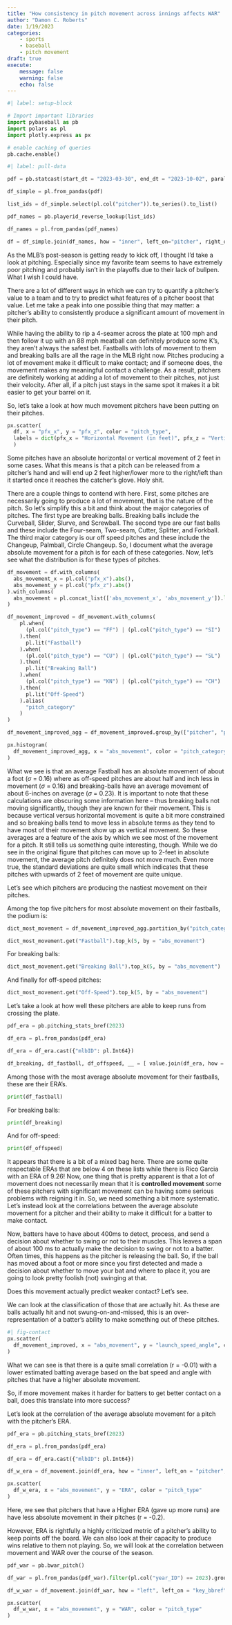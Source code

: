 ```yaml
---
title: "How consistency in pitch movement across innings affects WAR"
author: "Damon C. Roberts"
date: 1/19/2023
categories:
    - sports
    - baseball
    - pitch movement
draft: true
execute:
    message: false
    warning: false
    echo: false
---
```


```python
#| label: setup-block

# Import important libraries
import pybaseball as pb
import polars as pl
import plotly.express as px

# enable caching of queries
pb.cache.enable()

```

```python
#| label: pull-data

pdf = pb.statcast(start_dt = "2023-03-30", end_dt = "2023-10-02", parallel = True)

df_simple = pl.from_pandas(pdf)

list_ids = df_simple.select(pl.col("pitcher")).to_series().to_list()

pdf_names = pb.playerid_reverse_lookup(list_ids)

df_names = pl.from_pandas(pdf_names)

df = df_simple.join(df_names, how = "inner", left_on="pitcher", right_on = "key_mlbam").filter(pl.count("pitcher").over("pitcher") > 100)
```

As the MLB's post-season is getting ready to kick off, I thought I'd take a look at pitching. Especially since my favorite team seems to have extremely poor pitching and probably isn't in the playoffs due to their lack of bullpen. What I wish I could have.

There are a lot of different ways in which we can try to quantify a pitcher's value to a team and to try to predict what features of a pitcher boost that value. Let me take a peak into one possible thing that may matter: a pitcher's ability to consistently produce a significant amount of movement in their pitch.

While having the ability to rip a 4-seamer across the plate at 100 mph and then follow it up with an 88 mph meatball can definitely produce some K's, they aren't always the safest bet. Fastballs with lots of movement to them and breaking balls are all the rage in the MLB right now. Pitches producing a lot of movement make it difficult to make contact; and if someone does, the movement makes any meaningful contact a challenge. As a result, pitchers are definitely working at adding a lot of movement to their pitches, not just their velocity. After all, if a pitch just stays in the same spot it makes it a bit easier to get your barrel on it.

So, let's take a look at how much movement pitchers have been putting on their pitches.

```python
px.scatter(
  df, x = "pfx_x", y = "pfx_z", color = "pitch_type",
  labels = dict(pfx_x = "Horizontal Movement (in feet)", pfx_z = "Vertical Movement (in feet)", pitch_type = "Pitch Type")
  )
```

Some pitches have an absolute horizontal or vertical movement of 2 feet in some cases. What this means is that a pitch can be released from a pitcher's hand and will end up 2 feet higher/lower more to the right/left than it started once it reaches the catcher's glove. Holy shit.

There are a couple things to contend with here. First, some pitches are necessarily going to produce a lot of movement, that is the nature of the pitch. So let's simplify this a bit and think about the major categories of pitches. The first type are breaking balls. Breaking balls include the Curveball, Slider, Slurve, and Screwball. The second type are our fast balls and these include the Four-seam, Two-seam, Cutter, Splitter, and Forkball. The third major category is our off speed pitches and these include the Changeup, Palmball, Circle Changeup. So, I document what the average absolute movement for a pitch is for each of these categories. Now, let's see what the distribution is for these types of pitches.

```python

df_movement = df.with_columns(
  abs_movement_x = pl.col("pfx_x").abs(),
  abs_movement_y = pl.col("pfx_z").abs()
).with_columns(
  abs_movement = pl.concat_list(['abs_movement_x', 'abs_movement_y']).list.mean()
)

df_movement_improved = df_movement.with_columns(
    pl.when(
      (pl.col("pitch_type") == "FF") | (pl.col("pitch_type") == "SI") | (pl.col("pitch_type") == "FC") | (pl.col("pitch_type") == "FS") | (pl.col("pitch_type") == "FO")
    ).then(
      pl.lit("Fastball")
    ).when(
      (pl.col("pitch_type") == "CU") | (pl.col("pitch_type") == "SL") | (pl.col("pitch_type") == "ST") | (pl.col("pitch_type") == "SV") | (pl.col("pitch_type") == "KC") | (pl.col("pitch_type") == "SC")
    ).then(
      pl.lit("Breaking Ball")
    ).when(
      (pl.col("pitch_type") == "KN") | (pl.col("pitch_type") == "CH")
    ).then(
      pl.lit("Off-Speed")
    ).alias(
      "pitch_category"
    )
)

df_movement_improved_agg = df_movement_improved.group_by(["pitcher", "player_name", "pitch_category"]).agg(pl.col("abs_movement").mean())

px.histogram(
  df_movement_improved_agg, x = "abs_movement", color = "pitch_category"
)
```

What we see is that an average Fastball has an absolute movement of about a foot ($\sigma$ = 0.16) where as off-speed pitches are about half and inch less in movement ($\sigma$ = 0.16) and breaking-balls have an average movement of about 6-inches on average ($\sigma$ = 0.23). It is important to note that these calculations are obscuring some information here -- thus breaking balls not moving significantly, though they are known for their movement. This is because vertical versus horizontal movement is quite a bit more constrained and so breaking balls tend to move less in absolute terms as they tend to have most of their movement show up as vertical movement. So these averages are a feature of the axis by which we see most of the movement for a pitch. It still tells us something quite interesting, though. While we do see in the original figure that pitches can move up to 2-feet in absolute movement, the average pitch definitely does not move much. Even more true, the standard deviations are quite small which indicates that these pitches with upwards of 2 feet of movement are quite unique.

Let's see which pitchers are producing the nastiest movement on their pitches.

Among the top five pitchers for most absolute movement on their fastballs, the podium is:

```python
dict_most_movement = df_movement_improved_agg.partition_by("pitch_category", as_dict = True)

dict_most_movement.get("Fastball").top_k(5, by = "abs_movement")
```

For breaking balls:

```python
dict_most_movement.get("Breaking Ball").top_k(5, by = "abs_movement")
```

And finally for off-speed pitches:

```python
dict_most_movement.get("Off-Speed").top_k(5, by = "abs_movement")
```

Let's take a look at how well these pitchers are able to keep runs from crossing the plate.

```python
pdf_era = pb.pitching_stats_bref(2023)

df_era = pl.from_pandas(pdf_era)

df_era = df_era.cast({"mlbID": pl.Int64})

df_breaking, df_fastball, df_offspeed, __ = [ value.join(df_era, how = "inner", left_on = "pitcher", right_on = "mlbID", validate = "m:1").top_k(5, by = "abs_movement").select(pl.col("player_name", "pitch_category", "abs_movement", "ERA")) for value in dict_most_movement.values() ]
```

Among those with the most average absolute movement for their fastballs, these are their ERA's.

```python
print(df_fastball)
```

For breaking balls:

```python
print(df_breaking)
```

And for off-speed:

```python
print(df_offspeed)
```

It appears that there is a bit of a mixed bag here. There are some quite respectable ERAs that are below 4 on these lists while there is Rico Garcia with an ERA of 9.26! Now, one thing that is pretty apparent is that a lot of movement does not necessarily mean that it is **controlled movement** some of these pitchers with significant movement can be having some serious problems with reigning it in. So, we need something a bit more systematic. Let's instead look at the correlations between the average absolute movement for a pitcher and their ability to make it difficult for a batter to make contact.

Now, batters have to have about 400ms to detect, process, and send a decision about whether to swing or not to their muscles. This leaves a span of about 100 ms to actually make the decision to swing or not to a batter. Often times, this happens as the pitcher is releasing the ball. So, if the ball has moved about a foot or more since you first detected and made a decision about whether to move your bat and where to place it, you are going to look pretty foolish (not) swinging at that.

Does this movement actually predict weaker contact? Let's see.

We can look at the classification of those that are actually hit. As these are balls actually hit and not swung-on-and-missed, this is an over-representation of a batter's ability to make something out of these pitches.

```python
#| fig-contact
px.scatter(
  df_movement_improved, x = "abs_movement", y = "launch_speed_angle", color = "pitch_category"
)
```

What we can see is that there is a quite small correlation (r = -0.01) with a lower estimated batting average based on the bat speed and angle with pitches that have a higher absolute movement.

So, if more movement makes it harder for batters to get better contact on a ball, does this translate into more success?

Let's look at the correlation of the average absolute movement for a pitch with the pitcher's ERA.

```python

pdf_era = pb.pitching_stats_bref(2023)

df_era = pl.from_pandas(pdf_era)

df_era = df_era.cast({"mlbID": pl.Int64})

df_w_era = df_movement.join(df_era, how = "inner", left_on = "pitcher", right_on = "mlbID", validate = "m:1")

px.scatter(
  df_w_era, x = "abs_movement", y = "ERA", color = "pitch_type"
)
```

Here, we see that pitchers that have a Higher ERA (gave up more runs) are have less absolute movement in their pitches (r = -0.2).

However, ERA is rightfully a highly criticized metric of a pitcher's ability to keep points off the board. We can also look at their capacity to produce wins relative to them not playing. So, we will look at the correlation between movement and WAR over the course of the season.

```python

pdf_war = pb.bwar_pitch()

df_war = pl.from_pandas(pdf_war).filter(pl.col("year_ID") == 2023).group_by("player_ID").agg(pl.col("WAR").mean())

df_w_war = df_movement.join(df_war, how = "left", left_on = "key_bbref", right_on = "player_ID", validate = "m:1")

px.scatter(
  df_w_war, x = "abs_movement", y = "WAR", color = "pitch_type"
)
```


<!--
So, how does this correlate with a pitcher's ability to win games for a team. Well, let's look into that. I am going to calculate the average movement of a pitch as the average between the horizontal and vertical distance traveled. Then I am going to see how that correlates with a pitcher's WAR. WAR stands for Wins Above Replacement which simply represents the number of wins an individual player provides to a team when they are playing compared to when they are not playing.

```python
#| label: fig-correlation-of-movement-and-war

df_movement = df.with_columns(
  avg_movement = pl.concat_list(['pfx_x', 'pfx_z']).list.mean().abs()
)

pdf_war = pb.bwar_pitch()

df_war = pl.from_pandas(pdf_war).filter(pl.col('year_ID') == 2023)

df_war_agg = df_war.group_by('player_ID').agg(pl.col("WAR").mean())

df_with_war = df_movement.join(df_war_agg, how = "inner", left_on = "key_bbref", right_on = "player_ID", validate = "m:1").group_by("pitcher", "WAR").agg(pl.col("avg_movement").mean())

df_with_war.select(pl.corr("avg_movement", "WAR"))
```
-->

<!--
So which pitchers have recorded some of the most absolute movement (averaged horizontal and vertical movement) for a given pitch this season?

```python

df_movement = df.with_columns(
  abs_movement = pl.concat_list(['pfx_x', 'pfx_z']).list.mean().abs()
)

df_pitcher = df_movement.group_by(["pitch_type","player_name"]).agg(pl.col("abs_movement").mean())

list_pitcher_pitch_type = df_pitcher.partition_by("pitch_type")

list_top_k_pitch_type = [x.top_k(5, by = "abs_movement") for x in list_pitcher_pitch_type]
```

For a four-seamer here are the pitchers with the biggest movement:

```python
list_top_k_pitch_type[3]
```

Here is what this looks like for another popular pitch these days, sliders:

```python
list_top_k_pitch_type[4]
```

And how about curveballs?

```python
list_top_k_pitch_type[2]
```

But this is the movement for a single pitch. Some pitchers can be throwing a really great day and others much less so. To see this, let's see who has the smallest standard deviation for their movement:

```python

df_std_dev = df_movement.group_by(["player_name", "pitch_type"]).agg(pl.col("abs_movement").std())

list_pitcher_pitch_type = df_std_dev.partition_by("pitch_type")

list_low_k_pitch_type = [x.bottom_k(5, by = "abs_movement", nulls_last = True) for x in list_pitcher_pitch_type]
```

Those throwing fast balls with the smallest change in absolute movement are:

```python


How does the consistency look between innings a pitcher's average 
But, how does movement predict success on the mound? Well, let's take a look. Let's used a very common estimate (though, criticized) of success on the mound: ERA


```python

```

-->